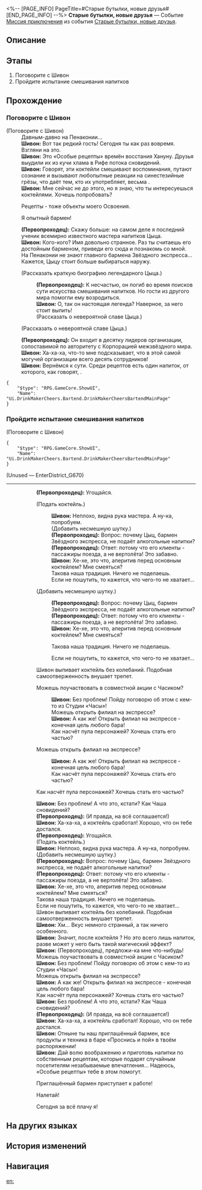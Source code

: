 <%-- [PAGE_INFO]
PageTitle=#Старые бутылки, новые друзья#
[END_PAGE_INFO] --%>
{{Дополнить|Диалоги.}}
{{Миссия Инфобокс
|id              = 8035200
|Название        = 
|Изображение     = Миссия Старые бутылки, новые друзья.png
|Тип             = Миссия приключения
|Событие         = Старые бутылки, новые друзья
|Глава           = 
|Условия         = 
* Завершена [[Миссия приключения]] ''[[Опечаленные монстры VI]]''
* Завершена [[Миссия Освоения]] ''[[И на восьмой день он отправился в путь]]''
|Персонажи       = Первопроходец; Шивон
|СтартЛокация    = [[Пенакония]] — [[Отель «Грёзы» (Мир грёз)]]
|Мир             = Пенакония
|Предыдущая      = Опечаленные монстры VI
|Следующая       = ???
|Награды         = Кредиты*5 000
}}
'''Старые бутылки, новые друзья''' — Событие [[Миссия приключения]] из события [[Старые бутылки, новые друзья]].

==Описание==
{{Описание|<!--официальное описание из Перекрёстка судеб-->}}

==Этапы==
# Поговорите с Шивон
# Пройдите испытание смешивания напитков

==Прохождение==
{{Дополнить}}
===Поговорите с Шивон===
{{Описание миссии|тип=Миссия приключения|локация=Отель «Грёзы» (Мир грёз)|Перед отправлением на Амфореус вы решаете в последний раз прогуляться по Пенаконии и навестить старых друзей и места, полные воспоминаний. Словно по воле судьбы вы направляетесь в бар «Проснись и пой»...}}
{{Диалог Начало}}

;(Поговорите с Шивон)
:Давным-давно на Пенаконии...
:'''Шивон:''' Вот так редкий гость! Сегодня ты как раз вовремя. Взгляни на это.
:'''Шивон:''' Это «Особые рецепты» времён восстания Хануну. Друзья выудили их из кучи хлама в Рифе потока сновидений.
:'''Шивон:''' Говорят, эти коктейли смешивают воспоминания, путают сознание и вызывают любопытные реакции на синестезийные грёзы, что даёт тем, кто их употребляет, весьма {{Цвет|Ключевой|nobold=1|неожиданные эффекты}}.
:'''Шивон:''' Мне сейчас не до этого, но я знаю, что ты интересуешься коктейлями. Хочешь попробовать?
:{{Диалог|Стрелка}} Рецепты - тоже объекты моего Освоения.
:{{Диалог|Стрелка}} Я опытный бармен!
:'''(Первопроходец):''' Скажу больше: на самом деле я последний ученик всемирно известного мастера напитков Цыца.
:'''Шивон:''' Кого-кого? Имя довольно странное. Раз ты считаешь его достойным барменом, приведи его сюда и познакомь со мной.
:На Пенаконии не знают главного бармена Звёздного экспресса... Кажется, Цыцу стоит больше выбираться наружу.
:{{Диалог|Стрелка}} (Рассказать краткую биографию легендарного Цыца.)
::'''(Первопроходец):''' К несчастью, он погиб во время поисков сути искусства смешивания напитков. Но гости из другого мира помогли ему возродиться.
::'''Шивон:''' О, так он настоящая легенда? Наверное, за него стоит выпить!
::(Рассказать о невероятной славе Цыца.)
:{{Диалог|Стрелка}} (Рассказать о невероятной славе Цыца.)
:'''(Первопроходец):''' Он входит в десятку лидеров организации, сопоставимой по авторитету с Корпорацией межзвёздного мира.
:'''Шивон:''' Ха-ха-ха, что-то мне подсказывает, что в этой самой могучей организации всего десять сотрудников!
:'''Шивон:''' Вернёмся к сути. Среди рецептов есть один напиток, от которого, как говорят, {{Цвет|Ключевой|nobold=1|на все предложения отвечаешь согласием}}.
:{{tx}}
<pre>{
	"$type": "RPG.GameCore.ShowUI",
	"Name": "Ui.DrinkMakerCheers.Bartend.DrinkMakerCheersBartendMainPage"
}</pre>

{{Диалог Конец}}

===Пройдите испытание смешивания напитков===
{{Описание миссии|тип=Миссия приключения|локация=Отель «Грёзы» (Мир грёз)|Какой секрет скрывают «Особые рецепты» Шивон? Чтобы выяснить это и доказать собственные способности, вы решаете приготовить по рецепту напиток, который может «заставить пьющего согласиться на что угодно».}}
{{Диалог Начало}}

;(Поговорите с Шивон)
<pre>{
	"$type": "RPG.GameCore.ShowUI",
	"Name": "Ui.DrinkMakerCheers.Bartend.DrinkMakerCheersBartendMainPage"
}</pre>

;(Unused &mdash; EnterDistrict_G670)
----
::{{tx}}
::'''(Первопроходец):''' Угощайся.
::{{Диалог|Стрелка}} (Подать коктейль.)
:::'''Шивон:''' Неплохо, видна рука мастера. А ну-ка, попробуем.
:::(Добавить несмешную шутку.)
:::'''(Первопроходец):''' Вопрос: почему Цыц, бармен Звёздного экспресса, не подаёт алкогольные напитки?
:::'''(Первопроходец):''' Ответ: потому что его клиенты - пассажиры поезда, а не вертолёта! Это забавно.
:::'''Шивон:''' Хе-хе, это что, аперитив перед основным коктейлем? Мне смеяться?
:::Такова наша традиция. Ничего не поделаешь.
:::Если не пошутить, то кажется, что чего-то не хватает...
::{{Диалог|Стрелка}} (Добавить несмешную шутку.)
:::'''(Первопроходец):''' Вопрос: почему Цыц, бармен Звёздного экспресса, не подаёт алкогольные напитки?
:::'''(Первопроходец):''' Ответ: потому что его клиенты - пассажиры поезда, а не вертолёта! Это забавно.
:::'''Шивон:''' Хе-хе, это что, аперитив перед основным коктейлем? Мне смеяться?
:::{{Диалог|Стрелка}} Такова наша традиция. Ничего не поделаешь.
:::{{Диалог|Стрелка}} Если не пошутить, то кажется, что чего-то не хватает...
::Шивон выпивает коктейль без колебаний. Подобная самоотверженность внушает трепет.
::{{tx}}
::{{Диалог|Стрелка}} Можешь поучаствовать в совместной акции с Часиком?
:::'''Шивон:''' Без проблем! Пойду поговорю об этом с кем-то из Студии «Часы»!
:::Можешь открыть филиал на экспрессе?
:::'''Шивон:''' А как же! Открыть филиал на экспрессе - конечная цель любого бара!
:::Как насчёт пула персонажей? Хочешь стать его частью?
::{{Диалог|Стрелка}} Можешь открыть филиал на экспрессе?
:::'''Шивон:''' А как же! Открыть филиал на экспрессе - конечная цель любого бара!
:::Как насчёт пула персонажей? Хочешь стать его частью?
::{{Диалог|Стрелка}} Как насчёт пула персонажей? Хочешь стать его частью?
::'''Шивон:''' Без проблем! А что это, кстати? Как Чаша сновидений?
::'''(Первопроходец):''' (И правда, на всё соглашается!)
::'''Шивон:''' Ха-ха-ха, а коктейль сработал! Хорошо, что он тебе достался.
::{{tx}}
::'''(Первопроходец):''' Угощайся.
::(Подать коктейль.)
::'''Шивон:''' Неплохо, видна рука мастера. А ну-ка, попробуем.
::(Добавить несмешную шутку.)
::'''(Первопроходец):''' Вопрос: почему Цыц, бармен Звёздного экспресса, не подаёт алкогольные напитки?
::'''(Первопроходец):''' Ответ: потому что его клиенты - пассажиры поезда, а не вертолёта! Это забавно.
::'''Шивон:''' Хе-хе, это что, аперитив перед основным коктейлем? Мне смеяться?
::Такова наша традиция. Ничего не поделаешь.
::Если не пошутить, то кажется, что чего-то не хватает...
::Шивон выпивает коктейль без колебаний. Подобная самоотверженность внушает трепет.
::'''Шивон:''' Хм... Вкус немного странный, а так ничего особенного.
::'''Шивон:''' Значит, после коктейля {{Цвет|Ключевой|nobold=1|на всё отвечаешь согласием}}? Но это всего лишь напиток, разве может у него быть такой магический эффект?
::'''Шивон:''' (Первопроходец), предложи-ка мне что-нибудь!
::Можешь поучаствовать в совместной акции с Часиком?
::'''Шивон:''' Без проблем! Пойду поговорю об этом с кем-то из Студии «Часы»!
::Можешь открыть филиал на экспрессе?
::'''Шивон:''' А как же! Открыть филиал на экспрессе - конечная цель любого бара!
::Как насчёт пула персонажей? Хочешь стать его частью?
::'''Шивон:''' Без проблем! А что это, кстати? Как Чаша сновидений?
::'''(Первопроходец):''' (И правда, на всё соглашается!)
::'''Шивон:''' Ха-ха-ха, а коктейль сработал! Хорошо, что он тебе достался.
::'''Шивон:''' Отныне ты наш приглашённый бармен, все продукты и техника в баре «Проснись и пой» в твоём распоряжении!
::'''Шивон:''' Дай волю воображению и приготовь напитки по собственным рецептам, которые подарят случайным посетителям незабываемые впечатления... Надеюсь, «Особые рецепты» тебе в этом помогут.
::{{Диалог|Стрелка}} Приглашённый бармен приступает к работе!
::{{Диалог|Стрелка}} Налетай!
::{{Диалог|Стрелка}} Сегодня за всё плачу я!
{{Диалог Конец}}

==На других языках==
{{На других языках
|en   = Old Brews & New Friends
|zhs  = 旧瓶新友
|zht  = 舊瓶新友
|ja   = 古いボトルと新たな友
|ko   = 낡은 잔, 새로운 벗
|es   = Bebidas viejas y amigos nuevos
|fr   = Nouveaux amis avec de la bouteille
|ru   = Старые бутылки, новые друзья
|th   = เพื่อนใหม่ในขวดเก่า
|vi   = Bình Cũ Bạn Mới
|de   = Alte Flasche und neue Freunde
|id   = Botol Lama dan Kawan Baru
|pt   = Velhas Bebidas, Novas Amizades
}}

==История изменений==
{{История изменений|3.5}}

==Навигация==
{{Миссия приключения Навбокс|Глава }}

[[en:]]
